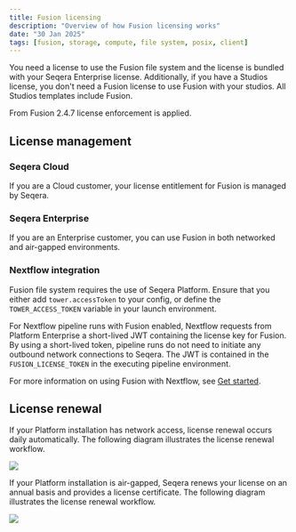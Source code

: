 ```yaml
---
title: Fusion licensing
description: "Overview of how Fusion licensing works"
date: "30 Jan 2025"
tags: [fusion, storage, compute, file system, posix, client]
---
```


You need a license to use the Fusion file system and the license is bundled with your Seqera Enterprise license. Additionally, if you have a Studios license, you don't need a Fusion license to use Fusion with your studios. All Studios templates include Fusion.

From Fusion 2.4.7 license enforcement is applied.

## License management 

### Seqera Cloud

If you are a Cloud customer, your license entitlement for Fusion is managed by Seqera.

### Seqera Enterprise

If you are an Enterprise customer, you can use Fusion in both networked and air-gapped environments.

### Nextflow integration

Fusion file system requires the use of Seqera Platform. Ensure that you either add `tower.accessToken` to your config, or define the `TOWER_ACCESS_TOKEN` variable  in your launch environment.

For Nextflow pipeline runs with Fusion enabled, Nextflow requests from Platform Enterprise a short-lived JWT containing the license key for Fusion. By using a short-lived token, pipeline runs do not need to initiate any outbound network connections to Seqera. The JWT is contained in the `FUSION_LICENSE_TOKEN` in the executing pipeline environment.

For more information on using Fusion with Nextflow, see [Get started][get-started].

## License renewal

If your Platform installation has network access, license renewal occurs daily automatically. The following diagram illustrates the license renewal workflow.

![](./_images/fusion-license.svg)

If your Platform installation is air-gapped, Seqera renews your license on an annual basis and provides a license certificate. The following diagram illustrates the license renewal workflow.

![](./_images/fusion-license-air-gap.svg)


[get-started]: ./get-started.mdx
